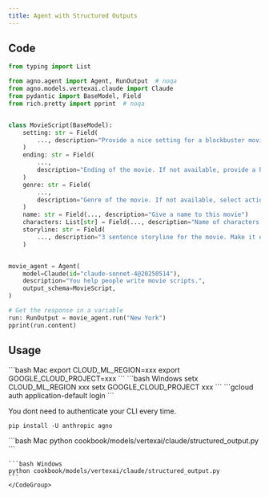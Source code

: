 ```yaml
---
title: Agent with Structured Outputs
---
```


## Code

```python cookbook/models/vertexai/claude/structured_output.py
from typing import List

from agno.agent import Agent, RunOutput  # noqa
from agno.models.vertexai.claude import Claude
from pydantic import BaseModel, Field
from rich.pretty import pprint  # noqa


class MovieScript(BaseModel):
    setting: str = Field(
        ..., description="Provide a nice setting for a blockbuster movie."
    )
    ending: str = Field(
        ...,
        description="Ending of the movie. If not available, provide a happy ending.",
    )
    genre: str = Field(
        ...,
        description="Genre of the movie. If not available, select action, thriller or romantic comedy.",
    )
    name: str = Field(..., description="Give a name to this movie")
    characters: List[str] = Field(..., description="Name of characters for this movie.")
    storyline: str = Field(
        ..., description="3 sentence storyline for the movie. Make it exciting!"
    )


movie_agent = Agent(
    model=Claude(id="claude-sonnet-4@20250514"),
    description="You help people write movie scripts.",
    output_schema=MovieScript,
)

# Get the response in a variable
run: RunOutput = movie_agent.run("New York")
pprint(run.content)
```

## Usage

<Steps>
  <Snippet file="create-venv-step.mdx" />

<Step title="Set your environment variables">
  <CodeGroup>
    ```bash Mac
    export CLOUD_ML_REGION=xxx
    export GOOGLE_CLOUD_PROJECT=xxx
    ```
    ```bash Windows
      setx CLOUD_ML_REGION xxx
      setx GOOGLE_CLOUD_PROJECT xxx
    ```
  </CodeGroup>

</Step>

<Step title="Authenticate your CLI session">
  ```gcloud auth application-default login ```

<Note>You dont need to authenticate your CLI every time. </Note>
</Step>

<Step title="Install libraries">```pip install -U anthropic agno ```</Step>

  <Step title="Run Agent">
    <CodeGroup>
    ```bash Mac
    python cookbook/models/vertexai/claude/structured_output.py
    ```

    ```bash Windows
    python cookbook/models/vertexai/claude/structured_output.py
    ```
    </CodeGroup>

  </Step>
</Steps>
